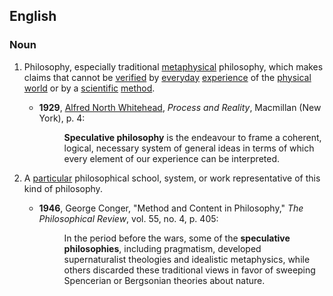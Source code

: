 ==English==

===Noun===
{{en-noun|head=[[speculative]] [[philosophy]]|speculative philosophies|-}}

# {{context|uncountable}} Philosophy, especially traditional [[metaphysical]] philosophy, which makes claims that cannot be [[verify|verified]] by [[everyday]] [[experience]] of the [[physical]] [[world]] or by a [[scientific]] [[method]].
#*'''1929''', [[w:Alfred_North_Whitehead|Alfred North Whitehead]], ''Process and Reality'', Macmillan (New York), p. 4:
#*:'''Speculative philosophy''' is the endeavour to frame a coherent, logical, necessary system of general ideas in terms of which every element of our experience can be interpreted.
# {{context|countable}} A [[particular]] philosophical school, system, or work representative of this kind of philosophy.
#*'''1946''', George Conger, "Method and Content in Philosophy," ''The Philosophical Review'', vol. 55, no. 4, p. 405:
#*:In the period before the wars, some of the '''speculative philosophies''', including pragmatism, developed supernaturalist theologies and idealistic metaphysics, while others discarded these traditional views in favor of sweeping Spencerian or Bergsonian theories about nature.